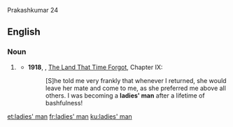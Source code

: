 Prakashkumar
24

==English==

===Noun===
{{en-noun|head=[[ladies']] [[man]]|ladies' men}}

# {{lb|en|idiomatic}} {{alternative form of|lady's man|lang=en}}
#* '''1918''', {{w|Edgar Rice Burroughs}}, [[w:The Land That Time Forgot (novel)|The Land That Time Forgot]], Chapter IX:
#*: [S]he told me very frankly that whenever I returned, she would leave her mate and come to me, as she preferred me above all others. I was becoming a '''ladies' man''' after a lifetime of bashfulness!

[[et:ladies' man]]
[[fr:ladies' man]]
[[ku:ladies' man]]